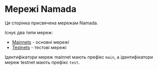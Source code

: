 # Мережі Namada

Ця сторінка присвячена мережам Namada.

Існує два типи мереж:

* [Mainnets](./networks/mainnets.mdx) - основні мережі
* [Testnets](./networks/testnets.mdx) - тестові мережі

Ідентифікатори мереж mainnet мають префікс `main`, а ідентифікатори мереж testnet мають префікс `test`.
